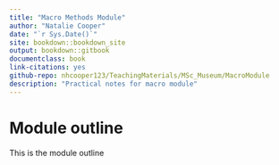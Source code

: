 ```yaml
--- 
title: "Macro Methods Module"
author: "Natalie Cooper"
date: "`r Sys.Date()`"
site: bookdown::bookdown_site
output: bookdown::gitbook
documentclass: book
link-citations: yes
github-repo: nhcooper123/TeachingMaterials/MSc_Museum/MacroModule
description: "Practical notes for macro module"
---
```


# Module outline

This is the module outline